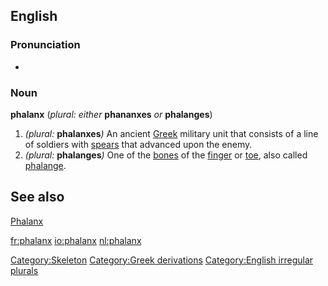 ==English==

===Pronunciation===
*{{audio|en-us-phalanx.ogg|Audio (US)}}

===Noun===
'''phalanx''' (''plural: either'' '''phananxes''' ''or'' '''phalanges''')

#''(plural:'' '''phalanxes''''')'' An ancient [[Greek]] military unit that consists of a line of soldiers with [[spear]]s that advanced upon the enemy.
#''(plural:'' '''phalanges''''')'' One of the [[bone]]s of the [[finger]] or [[toe]], also called [[phalange]].

==See also==
[[Phalanx]]

[[Category:Skeleton]]
[[Category:Greek derivations]]
[[Category:English irregular plurals]]

[[fr:phalanx]]
[[io:phalanx]]
[[nl:phalanx]]